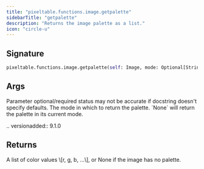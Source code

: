 ```yaml
---
title: "pixeltable.functions.image.getpalette"
sidebarTitle: "getpalette"
description: "Returns the image palette as a list."
icon: "circle-u"
---
```

## Signature

```python
pixeltable.functions.image.getpalette(self: Image, mode: Optional[String]) -> Json
```

## Args

<Note>
Parameter optional/required status may not be accurate if docstring doesn't specify defaults.
</Note>

<ParamField path="rawmode" type="string" required>
  The mode in which to return the palette. `None` will return the palette in its current mode.

.. versionadded:: 9.1.0


</ParamField>

## Returns

<ResponseField name="return" type="any" required>
  A list of color values \[r, g, b, ...\], or None if the image has no palette.


</ResponseField>

